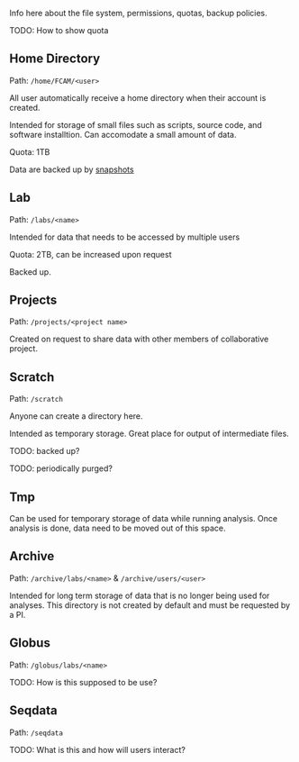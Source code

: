 Info here about the file system, permissions, quotas, backup policies.

TODO: How to show quota

## Home Directory
Path: `/home/FCAM/<user>`

All user automatically receive a home directory when their account is created. 

Intended for storage of small files such as scripts, source code, and software installtion. Can accomodate a small amount of data. 

Quota: 1TB

Data are backed up by [snapshots]()

## Lab
Path: `/labs/<name>`

Intended for data that needs to be accessed by multiple users

Quota: 2TB, can be increased upon request

Backed up.

## Projects
Path: `/projects/<project name>`

Created on request to share data with other members of collaborative project.

## Scratch
Path: `/scratch`

Anyone can create a directory here.

Intended as temporary storage. Great place for output of intermediate files.

TODO: backed up?

TODO: periodically purged?

## Tmp
Can be used for temporary storage of data while running analysis. Once analysis is done, data need to be moved out of this space.

## Archive
Path: `/archive/labs/<name>` & `/archive/users/<user>`

Intended for long term storage of data that is no longer being used for analyses.
This directory is not created by default and must be requested by a PI.

## Globus
Path: `/globus/labs/<name>`

TODO: How is this supposed to be use?

## Seqdata
Path: `/seqdata`

TODO: What is this and how will users interact?
